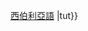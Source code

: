 [[西伯利亞語支|西伯利亞語]]<noinclude>
{{ISO 639 name conversion template doc|{{ {{PAGENAME}} }}|tut}}
</noinclude>
